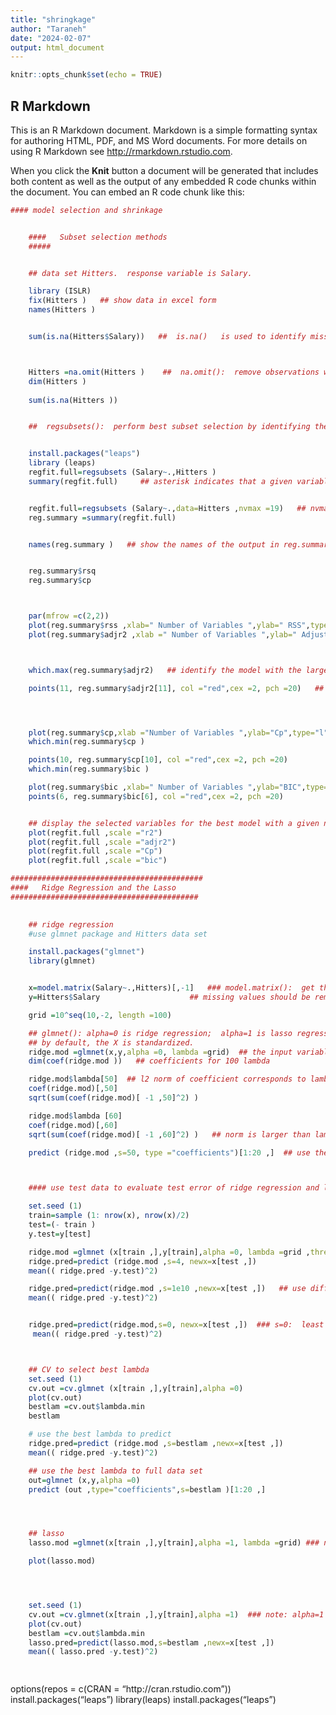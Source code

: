 ```yaml
---
title: "shringkage"
author: "Taraneh"
date: "2024-02-07"
output: html_document
---
```


```r
knitr::opts_chunk$set(echo = TRUE)
```

## R Markdown

This is an R Markdown document. Markdown is a simple formatting syntax for authoring HTML, PDF, and MS Word documents. For more details on using R Markdown see <http://rmarkdown.rstudio.com>.

When you click the **Knit** button a document will be generated that includes both content as well as the output of any embedded R code chunks within the document. You can embed an R code chunk like this:

```r
#### model selection and shrinkage


	####   Subset selection methods
	##### 


	## data set Hitters.  response variable is Salary.

	library (ISLR)
	fix(Hitters )   ## show data in excel form
	names(Hitters )


	sum(is.na(Hitters$Salary))   ##  is.na()   is used to identify missing values.  



	Hitters =na.omit(Hitters )    ##  na.omit():  remove observations with missing values.
	dim(Hitters )
	
	sum(is.na(Hitters ))


	##  regsubsets():  perform best subset selection by identifying the best model that contains a given number of predictors.


	install.packages("leaps")
	library (leaps)
	regfit.full=regsubsets (Salary~.,Hitters )
	summary(regfit.full)     ## asterisk indicates that a given variable is included in the correspondingmodel


	regfit.full=regsubsets (Salary~.,data=Hitters ,nvmax =19)   ## nvmax=:  specify the maximum number of predictors in the model
	reg.summary =summary(regfit.full) 


	names(reg.summary )   ## show the names of the output in reg.summary


	reg.summary$rsq
	reg.summary$cp



	par(mfrow =c(2,2))
	plot(reg.summary$rss ,xlab=" Number of Variables ",ylab=" RSS",type="l")  ## plot RSS against the number of variables.
	plot(reg.summary$adjr2 ,xlab =" Number of Variables ",ylab=" Adjusted RSq",type="l")   ##  plot Adjusted R^2



	which.max(reg.summary$adjr2)   ## identify the model with the largest adjusted R^2

	points(11, reg.summary$adjr2[11], col ="red",cex =2, pch =20)   ## show this model on the plot previously obtained.




	plot(reg.summary$cp,xlab ="Number of Variables ",ylab="Cp",type="l")   ## plot C_p
	which.min(reg.summary$cp )

	points(10, reg.summary$cp[10], col ="red",cex =2, pch =20)
	which.min(reg.summary$bic )

	plot(reg.summary$bic ,xlab=" Number of Variables ",ylab="BIC",type="l")   ## plot BIC
	points(6, reg.summary$bic[6], col ="red",cex =2, pch =20)


	## display the selected variables for the best model with a given number of predictors
	plot(regfit.full ,scale ="r2")
	plot(regfit.full ,scale ="adjr2")
	plot(regfit.full ,scale ="Cp")
	plot(regfit.full ,scale ="bic")


```

```r
###########################################
####   Ridge Regression and the Lasso
##########################################

	
	## ridge regression
	#use glmnet package and Hitters data set

	install.packages("glmnet")
	library(glmnet)


	x=model.matrix(Salary~.,Hitters)[,-1]   ### model.matrix():  get the input variables as a matrix.
	y=Hitters$Salary					## missing values should be removed

	grid =10^seq(10,-2, length =100)

	## glmnet(): alpha=0 is ridge regression;  alpha=1 is lasso regression
	## by default, the X is standardized.
	ridge.mod =glmnet(x,y,alpha =0, lambda =grid)  ## the input variables must be a matrix X.
	dim(coef(ridge.mod ))   ## coefficients for 100 lambda

	ridge.mod$lambda[50]  ## l2 norm of coefficient corresponds to lambda[50]
	coef(ridge.mod)[,50]
	sqrt(sum(coef(ridge.mod)[ -1 ,50]^2) )

	ridge.mod$lambda [60]
	coef(ridge.mod)[,60]
	sqrt(sum(coef(ridge.mod)[ -1 ,60]^2) )   ## norm is larger than lambda[50]

	predict (ridge.mod ,s=50, type ="coefficients")[1:20 ,]  ## use the model with lambda[50] to predict



	#### use test data to evaluate test error of ridge regression and lasso

	set.seed (1)
	train=sample (1: nrow(x), nrow(x)/2)
	test=(- train )
	y.test=y[test]

	ridge.mod =glmnet (x[train ,],y[train],alpha =0, lambda =grid ,thresh =1e-12)
	ridge.pred=predict (ridge.mod ,s=4, newx=x[test ,])
	mean(( ridge.pred -y.test)^2)

	ridge.pred=predict(ridge.mod ,s=1e10 ,newx=x[test ,])   ## use different lambda
	mean(( ridge.pred -y.test)^2)


	ridge.pred=predict(ridge.mod,s=0, newx=x[test ,])  ### s=0:  least square estimate
	 mean(( ridge.pred -y.test)^2)



	## CV to select best lambda
	set.seed (1)
	cv.out =cv.glmnet (x[train ,],y[train],alpha =0)
	plot(cv.out)
	bestlam =cv.out$lambda.min
	bestlam

	# use the best lambda to predict
	ridge.pred=predict (ridge.mod ,s=bestlam ,newx=x[test ,])
	mean(( ridge.pred -y.test)^2)

	## use the best lambda to full data set
	out=glmnet (x,y,alpha =0)
	predict (out ,type="coefficients",s=bestlam )[1:20 ,]




	## lasso 
	lasso.mod =glmnet(x[train ,],y[train],alpha =1, lambda =grid) ### note: alpha=1 corresponds to lasso

	plot(lasso.mod)




	set.seed (1)
	cv.out =cv.glmnet(x[train ,],y[train],alpha =1)  ### note: alpha=1 corresponds to lasso
	plot(cv.out)
	bestlam =cv.out$lambda.min
	lasso.pred=predict(lasso.mod,s=bestlam ,newx=x[test ,])
	mean(( lasso.pred -y.test)^2)

	

```







options(repos = c(CRAN = "http://cran.rstudio.com"))
install.packages("leaps")
library(leaps)
install.packages("leaps")



